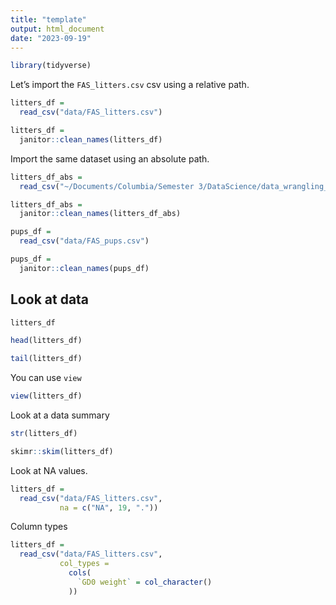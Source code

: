 ```yaml
---
title: "template"
output: html_document
date: "2023-09-19"
---
```


```r
library(tidyverse)
```

Let's import the `FAS_litters.csv` csv using a relative path. 

```r
litters_df = 
  read_csv("data/FAS_litters.csv")

litters_df =
  janitor::clean_names(litters_df)
```

Import the same dataset using an absolute path. 

```r
litters_df_abs = 
  read_csv("~/Documents/Columbia/Semester 3/DataScience/data_wrangling_i/data/FAS_litters.csv")

litters_df_abs =
  janitor::clean_names(litters_df_abs)
```

```r
pups_df =
  read_csv("data/FAS_pups.csv")

pups_df =
  janitor::clean_names(pups_df)
```

## Look at data

```r
litters_df

head(litters_df)

tail(litters_df)
```

You can use `view` 

```r
view(litters_df)
```

Look at a data summary
```r
str(litters_df)

skimr::skim(litters_df)
```

Look at NA values. 

```r
litters_df =
  read_csv("data/FAS_litters.csv",
           na = c("NA", 19, "."))
```

Column types

```r
litters_df = 
  read_csv("data/FAS_litters.csv",
           col_types = 
             cols(
               `GD0 weight` = col_character()
             ))


```



